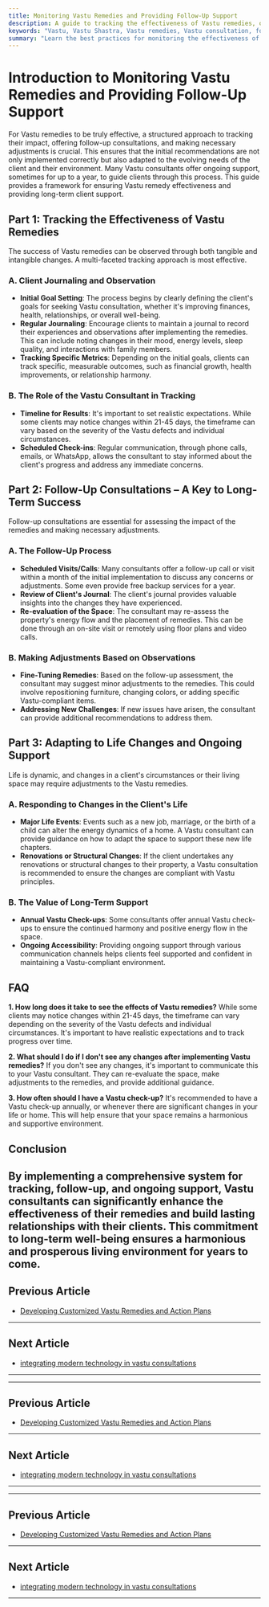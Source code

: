 ```yaml
---
title: Monitoring Vastu Remedies and Providing Follow-Up Support
description: A guide to tracking the effectiveness of Vastu remedies, offering follow-up consultations, and making adjustments to ensure long-term harmony and client satisfaction.
keywords: "Vastu, Vastu Shastra, Vastu remedies, Vastu consultation, follow-up support, Vastu audit, Vastu adjustments, client support, Vastu effectiveness"
summary: "Learn the best practices for monitoring the effectiveness of Vastu remedies, providing follow-up support, and making necessary adjustments. This guide covers everything from tracking client progress to offering ongoing support for up to a year, ensuring lasting results and client satisfaction."
---
```


# Introduction to Monitoring Vastu Remedies and Providing Follow-Up Support

For Vastu remedies to be truly effective, a structured approach to tracking their impact, offering follow-up consultations, and making necessary adjustments is crucial. This ensures that the initial recommendations are not only implemented correctly but also adapted to the evolving needs of the client and their environment. Many Vastu consultants offer ongoing support, sometimes for up to a year, to guide clients through this process. This guide provides a framework for ensuring Vastu remedy effectiveness and providing long-term client support.

## Part 1: Tracking the Effectiveness of Vastu Remedies

The success of Vastu remedies can be observed through both tangible and intangible changes. A multi-faceted tracking approach is most effective.

### A. Client Journaling and Observation

-   **Initial Goal Setting**: The process begins by clearly defining the client's goals for seeking Vastu consultation, whether it's improving finances, health, relationships, or overall well-being.
-   **Regular Journaling**: Encourage clients to maintain a journal to record their experiences and observations after implementing the remedies. This can include noting changes in their mood, energy levels, sleep quality, and interactions with family members.
-   **Tracking Specific Metrics**: Depending on the initial goals, clients can track specific, measurable outcomes, such as financial growth, health improvements, or relationship harmony.

### B. The Role of the Vastu Consultant in Tracking

-   **Timeline for Results**: It's important to set realistic expectations. While some clients may notice changes within 21-45 days, the timeframe can vary based on the severity of the Vastu defects and individual circumstances.
-   **Scheduled Check-ins**: Regular communication, through phone calls, emails, or WhatsApp, allows the consultant to stay informed about the client's progress and address any immediate concerns.

## Part 2: Follow-Up Consultations – A Key to Long-Term Success

Follow-up consultations are essential for assessing the impact of the remedies and making necessary adjustments.

### A. The Follow-Up Process

-   **Scheduled Visits/Calls**: Many consultants offer a follow-up call or visit within a month of the initial implementation to discuss any concerns or adjustments. Some even provide free backup services for a year.
-   **Review of Client's Journal**: The client's journal provides valuable insights into the changes they have experienced.
-   **Re-evaluation of the Space**: The consultant may re-assess the property's energy flow and the placement of remedies. This can be done through an on-site visit or remotely using floor plans and video calls.

### B. Making Adjustments Based on Observations

-   **Fine-Tuning Remedies**: Based on the follow-up assessment, the consultant may suggest minor adjustments to the remedies. This could involve repositioning furniture, changing colors, or adding specific Vastu-compliant items.
-   **Addressing New Challenges**: If new issues have arisen, the consultant can provide additional recommendations to address them.

## Part 3: Adapting to Life Changes and Ongoing Support

Life is dynamic, and changes in a client's circumstances or their living space may require adjustments to the Vastu remedies.

### A. Responding to Changes in the Client's Life

-   **Major Life Events**: Events such as a new job, marriage, or the birth of a child can alter the energy dynamics of a home. A Vastu consultant can provide guidance on how to adapt the space to support these new life chapters.
-   **Renovations or Structural Changes**: If the client undertakes any renovations or structural changes to their property, a Vastu consultation is recommended to ensure the changes are compliant with Vastu principles.

### B. The Value of Long-Term Support

-   **Annual Vastu Check-ups**: Some consultants offer annual Vastu check-ups to ensure the continued harmony and positive energy flow in the space.
-   **Ongoing Accessibility**: Providing ongoing support through various communication channels helps clients feel supported and confident in maintaining a Vastu-compliant environment.

## FAQ

**1. How long does it take to see the effects of Vastu remedies?**
While some clients may notice changes within 21-45 days, the timeframe can vary depending on the severity of the Vastu defects and individual circumstances. It's important to have realistic expectations and to track progress over time.

**2. What should I do if I don't see any changes after implementing Vastu remedies?**
If you don't see any changes, it's important to communicate this to your Vastu consultant. They can re-evaluate the space, make adjustments to the remedies, and provide additional guidance.

**3. How often should I have a Vastu check-up?**
It's recommended to have a Vastu check-up annually, or whenever there are significant changes in your life or home. This will help ensure that your space remains a harmonious and supportive environment.

## Conclusion

By implementing a comprehensive system for tracking, follow-up, and ongoing support, Vastu consultants can significantly enhance the effectiveness of their remedies and build lasting relationships with their clients. This commitment to long-term well-being ensures a harmonious and prosperous living environment for years to come.
---

## Previous Article
- [Developing Customized Vastu Remedies and Action Plans](181007_Developing_Customized_Vastu_Remedies_and_Action_Plans.mdx)

---

## Next Article
- [integrating modern technology in vastu consultations](181009_integrating_modern_technology_in_vastu_consultations.mdx)

---
---

## Previous Article
- [Developing Customized Vastu Remedies and Action Plans](181007_Developing_Customized_Vastu_Remedies_and_Action_Plans.mdx)

---

## Next Article
- [integrating modern technology in vastu consultations](181009_integrating_modern_technology_in_vastu_consultations.mdx)

---
---

## Previous Article
- [Developing Customized Vastu Remedies and Action Plans](181007_Developing_Customized_Vastu_Remedies_and_Action_Plans.mdx)

---

## Next Article
- [integrating modern technology in vastu consultations](181009_integrating_modern_technology_in_vastu_consultations.mdx)

---

